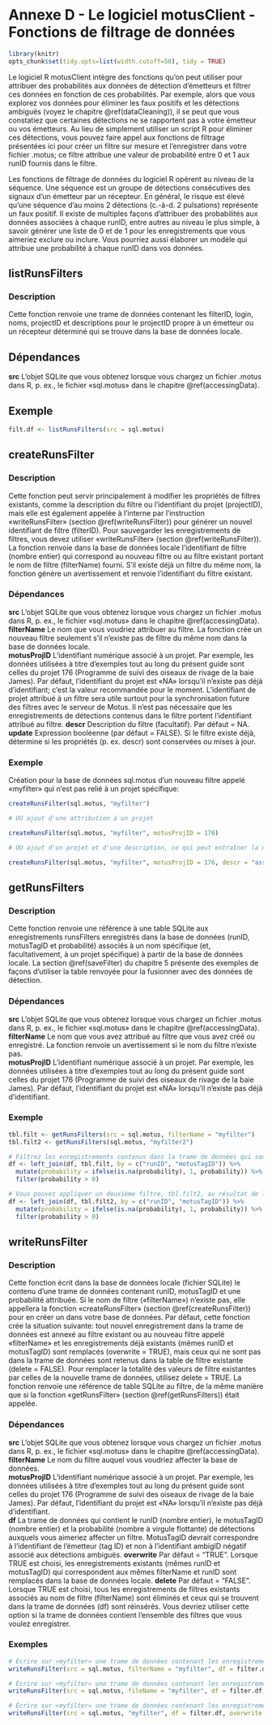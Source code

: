 # Annexe D - Le logiciel motusClient - Fonctions de filtrage de données {#appendixD}

```r

library(knitr)
opts_chunk$set(tidy.opts=list(width.cutoff=50), tidy = TRUE)

```

Le logiciel R motusClient intègre des fonctions qu’on peut utiliser pour attribuer des probabilités aux données de détection d’émetteurs et filtrer ces données en fonction de ces probabilités. Par exemple, alors que vous explorez vos données pour éliminer les faux positifs et les détections ambiguës (voyez le chapitre \@ref(dataCleaning)), il se peut que vous constatiez que certaines détections ne se rapportent pas à votre émetteur ou vos émetteurs. Au lieu de simplement utiliser un script R pour éliminer ces détections, vous pouvez faire appel aux fonctions de filtrage présentées ici pour créer un filtre sur mesure et l’enregistrer dans votre fichier .motus; ce filtre attribue une valeur de probabilité entre 0 et 1 aux runID fournis dans le filtre. 

Les fonctions de filtrage de données du logiciel R opèrent au niveau de la séquence. Une séquence est un groupe de détections consécutives des signaux d’un émetteur par un récepteur. En général, le risque est élevé qu’une séquence d’au moins 2 détections (c.-à-d. 2 pulsations) représente un faux positif. Il existe de multiples façons d’attribuer des probabilités aux données associées à chaque runID, entre autres au niveau le plus simple, à savoir générer une liste de 0 et de 1 pour les enregistrements que vous aimeriez exclure ou inclure. Vous pourriez aussi élaborer un modèle qui attribue une probabilité à chaque runID dans vos données.

## listRunsFilters {#listRunsFilters}

### Description

Cette fonction renvoie une trame de données contenant les filterID, login, noms, projectID et descriptions pour le projectID propre à un émetteur ou un récepteur déterminé qui se trouve dans la base de données locale.

## Dépendances

**src** L’objet SQLite que vous obtenez lorsque vous chargez un fichier .motus dans R, p. ex., le fichier «sql.motus» dans le chapitre \@ref(accessingData). 

## Exemple

```r

filt.df <- listRunsFilters(src = sql.motus)

```

## createRunsFilter {#createRunsFilter}

### Description

Cette fonction peut servir principalement à modifier les propriétés de filtres existants, comme la description du filtre ou l’identifiant du projet (projectID), mais elle est également appelée à l’interne par l’instruction «writeRunsFilter» (section \@ref(writeRunsFilter)) pour générer un nouvel identifiant de filtre (filterID). Pour sauvegarder les enregistrements de filtres, vous devez utiliser «writeRunsFilter» (section \@ref(writeRunsFilter)). La fonction renvoie dans la base de données locale l’identifiant de filtre (nombre entier) qui correspond au nouveau filtre ou au filtre existant portant le nom de filtre (filterName) fourni. S’il existe déjà un filtre du même nom, la fonction génère un avertissement et renvoie l’identifiant du filtre existant. 

### Dépendances

**src** L’objet SQLite que vous obtenez lorsque vous chargez un fichier .motus dans R, p. ex., le fichier «sql.motus» dans le chapitre \@ref(accessingData).   
**filterName** Le nom que vous voudriez attribuer au filtre. La fonction crée un nouveau filtre seulement s'il n'existe pas de filtre du même nom dans la base de données locale.  
**motusProjID** L’identifiant numérique associé à un projet. Par exemple, les données utilisées à titre d’exemples tout au long du présent guide sont celles du projet 176 (Programme de suivi des oiseaux de rivage de la baie James). Par défaut, l’identifiant du projet est «NA» lorsqu’il n’existe pas déjà d’identifiant; c’est la valeur recommandée pour le moment. L’identifiant de projet attribué à un filtre sera utile surtout pour la synchronisation future des filtres avec le serveur de Motus. Il n’est pas nécessaire que les enregistrements de détections contenus dans le filtre portent l’identifiant attribué au filtre.
**descr** Description du filtre (facultatif). Par défaut = NA. 
**update** Expression booléenne (par défaut = FALSE). Si le filtre existe déjà, détermine si les propriétés (p. ex. descr) sont conservées ou mises à jour.

### Exemple

Création pour la base de données sql.motus d’un nouveau filtre appelé «myfilter» qui n’est pas relié à un projet spécifique:

```r

createRunsFilter(sql.motus, "myfilter")

# OU ajout d'une attribution à un projet

createRunsFilter(sql.motus, "myfilter", motusProjID = 176)

# OU ajout d'un projet et d'une description, ce qui peut entraîner la mise à jour d'une possible version antérieure appelée myfilter.

createRunsFilter(sql.motus, "myfilter", motusProjID = 176, descr = "assign probability of 0 to false positives", update=TRUE)

```

## getRunsFilters {#getRunsFilters}

### Description

Cette fonction renvoie une référence à une table SQLite aux enregistrements runsFilters enregistrés dans la base de données (runID, motusTagID et probabilité) associés à un nom spécifique (et, facultativement, à un projet spécifique) à partir de la base de données locale. La section \@ref(saveFilter) du chapitre 5 présente des exemples de façons d’utiliser la table renvoyée pour la fusionner avec des données de détection.

### Dépendances

**src** L’objet SQLite que vous obtenez lorsque vous chargez un fichier .motus dans R, p. ex., le fichier «sql.motus» dans le chapitre \@ref(accessingData).   
**filterName** Le nom que vous avez attribué au filtre que vous avez créé ou enregistré. La fonction renvoie un avertissement si le nom du filtre n'existe pas.  
**motusProjID** L’identifiant numérique associé à un projet. Par exemple, les données utilisées à titre d’exemples tout au long du présent guide sont celles du projet 176 (Programme de suivi des oiseaux de rivage de la baie James). Par défaut, l’identifiant du projet est «NA» lorsqu’il n’existe pas déjà d’identifiant.  

### Exemple

```r

tbl.filt <- getRunsFilters(src = sql.motus, filterName = "myfilter")
tbl.filt2 <- getRunsFilters(sql.motus, "myfilter2")

# Filtrez les enregistrements contenus dans la trame de données qui sont dans la table tbl.filt.
df <- left_join(df, tbl.filt, by = c("runID", "motusTagID")) %>%
  mutate(probability = ifelse(is.na(probability), 1, probability)) %>%
  filter(probability > 0)

# Vous pouvez appliquer un deuxième filtre, tbl.filt2, au résultat de l'utilisation du filtre précédent.
df <- left_join(df, tbl.filt2, by = c("runID", "motusTagID")) %>%
  mutate(probability = ifelse(is.na(probability), 1, probability)) %>%
  filter(probability > 0)

```

## writeRunsFilter {#writeRunsFilter}

### Description

Cette fonction écrit dans la base de données locale (fichier SQLite) le contenu d’une trame de données contenant runID, motusTagID et une probabilité attribuée. Si le nom de filtre («filterName») n’existe pas, elle appellera la fonction «createRunsFilter» (section \@ref(createRunsFilter)) pour en créer un dans votre base de données. Par défaut, cette fonction crée la situation suivante: tout nouvel enregistrement dans la trame de données est annexé au filtre existant ou au nouveau filtre appelé «filterName» et les enregistrements déjà existants (mêmes runID et motusTagID) sont remplacés (overwrite = TRUE), mais ceux qui ne sont pas dans la trame de données sont retenus dans la table de filtre existante (delete = FALSE). Pour remplacer la totalité des valeurs de filtre existantes par celles de la nouvelle trame de données, utilisez delete = TRUE. La fonction renvoie une référence de table SQLite au filtre, de la même manière que si la fonction «getRunsFilter» (section \@ref(getRunsFilters)) était appelée.

### Dépendances

**src** L’objet SQLite que vous obtenez lorsque vous chargez un fichier .motus dans R, p. ex., le fichier «sql.motus» dans le chapitre \@ref(accessingData).   
**filterName** Le nom du filtre auquel vous voudriez affecter la base de données.  
**motusProjID** L’identifiant numérique associé à un projet. Par exemple, les données utilisées à titre d’exemples tout au long du présent guide sont celles du projet 176 (Programme de suivi des oiseaux de rivage de la baie James). Par défaut, l’identifiant du projet est «NA» lorsqu’il n’existe pas déjà d’identifiant.  
**df** La trame de données qui contient le runID (nombre entier), le motusTagID (nombre entier) et la probabilité (nombre à virgule flottante) de détections auxquels vous aimeriez affecter un filtre. MotusTagID devrait correspondre à l’identifiant de l’émetteur (tag ID) et non à l’identifiant ambigID négatif associé aux détections ambiguës.
**overwrite** Par défaut = "TRUE". Lorsque TRUE est choisi, les enregistrements existants (mêmes runID et motusTagID) qui correspondent aux mêmes filterName et runID sont remplacés dans la base de données locale.
**delete** Par défaut = "FALSE". Lorsque TRUE est choisi, tous les enregistrements de filtres existants associés au nom de filtre (filterName) sont éliminés et ceux qui se trouvent dans la trame de données (df) sont réinsérés. Vous devriez utiliser cette option si la trame de données contient l'ensemble des filtres que vous voulez enregistrer.

### Exemples

```r

# Écrire sur «myfilter» une trame de données contenant les enregistrements de filtres (runID, motusTagID et probabilité).
writeRunsFilter(src = sql.motus, filterName = "myfilter", df = filter.df)

# Écrire sur «myfilter» une trame de données contenant les enregistrements de filtres (runID, motusTagID et probabilité) en écrasant la version précédente dans sa totalité.
writeRunsFilter(src = sql.motus, fileName = "myfilter", df = filter.df, delete = TRUE)

# Écrire sur «myfilter» une trame de données contenant les enregistrements de filtres (runID, motusTagID et probabilité), mais seulement en annexant les nouveaux enregistrements, sans supprimer ceux qui ont été créés précédemment.
writeRunsFilter(src = sql.motus, "myfilter", df = filter.df, overwrite = FALSE)

```

